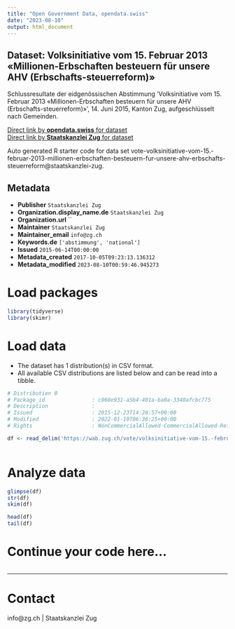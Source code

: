 ```yaml
---
title: "Open Government Data, opendata.swiss"
date: "2023-08-10"
output: html_document
---
```


## Dataset: Volksinitiative vom 15. Februar 2013 «Millionen-Erbschaften besteuern für unsere AHV (Erbschafts-steuerreform)»

Schlussresultate der eidgenössischen Abstimmung 'Volksinitiative vom 15. Februar 2013 «Millionen-Erbschaften besteuern für unsere AHV (Erbschafts-steuerreform)»', 14. Juni 2015, Kanton Zug, aufgeschlüsselt nach Gemeinden.

[Direct link by **opendata.swiss** for dataset](https://opendata.swiss/de/dataset/volksinitiative-vom-15-februar-2013-millionen-erbschaften-besteuern-fur-unsere-ahv-erbschafts-s)<br>
[Direct link by **Staatskanzlei Zug** for dataset](https://wab.zug.ch/vote/volksinitiative-vom-15.-februar-2013-millionen-erbschaften-besteuern-fur-unsere-ahv-erbschafts-steuerreform/data)

Auto generated R starter code for data set vote-volksinitiative-vom-15.-februar-2013-millionen-erbschaften-besteuern-fur-unsere-ahv-erbschafts-steuerreform@staatskanzlei-zug.

## Metadata

- **Publisher** `Staatskanzlei Zug`
- **Organization.display_name.de** `Staatskanzlei Zug`
- **Organization.url** ``
- **Maintainer** `Staatskanzlei Zug`
- **Maintainer_email** `info@zg.ch`
- **Keywords.de** `['abstimmung', 'national']`
- **Issued** `2015-06-14T00:00:00`
- **Metadata_created** `2017-10-05T09:23:13.136312`
- **Metadata_modified** `2023-08-10T00:59:46.945273`


# Load packages

```r

library(tidyverse)
library(skimr)

```

# Load data

-   The dataset has 1 distribution(s) in CSV format.
-   All available CSV distributions are listed below and can be read into a tibble.

```r

# Distribution 0
# Package_id               : c068e931-a5b4-401a-ba0a-3340afcbc775
# Description              : 
# Issued                   : 2015-12-23T14:28:57+00:00
# Modified                 : 2022-01-19T06:36:25+00:00
# Rights                   : NonCommercialAllowed-CommercialAllowed-ReferenceRequired

df <- read_delim('https://wab.zug.ch/vote/volksinitiative-vom-15.-februar-2013-millionen-erbschaften-besteuern-fur-unsere-ahv-erbschafts-steuerreform/data-csv')



```

# Analyze data

```r

glimpse(df)
str(df)
skim(df)

head(df)
tail(df)

```

# Continue your code here...

```r

```

------------------------------------------------------------------------

# Contact

info@zg.ch | Staatskanzlei Zug
